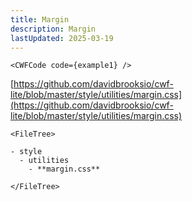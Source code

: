 ```yaml
---
title: Margin
description: Margin
lastUpdated: 2025-03-19
---
```




<Tabs>
  <TabItem label="Overview" icon="puzzle">

    <CWFCode code={example1} />
  </TabItem>
  <TabItem label="Files" icon="list-format">

  [https://github.com/davidbrooksio/cwf-lite/blob/master/style/utilities/margin.css](https://github.com/davidbrooksio/cwf-lite/blob/master/style/utilities/margin.css)
  
    <FileTree>

    - style
      - utilities
        - **margin.css**

    </FileTree>
  </TabItem>
  <TabItem label="Stylesheet" icon="open-book">
    <Code code={cssExample} lang="css" />
  </TabItem>
</Tabs>